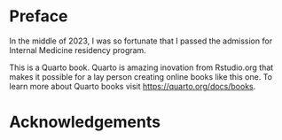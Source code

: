 # Preface {.unnumbered}

In the middle of 2023, I was so fortunate that I passed the admission for Internal Medicine residency program.

This is a Quarto book. Quarto is amazing inovation from Rstudio.org that makes it possible for a lay person creating online books like this one. To learn more about Quarto books visit <https://quarto.org/docs/books>.

# Acknowledgements
